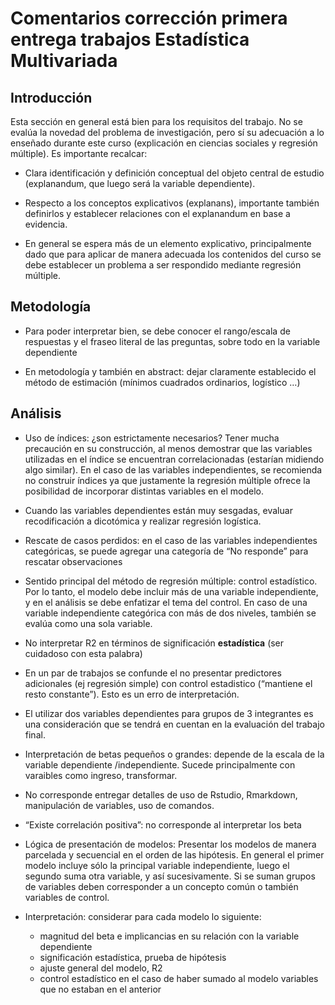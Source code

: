 # Comentarios corrección primera entrega trabajos Estadística Multivariada

## Introducción

Esta sección en general está bien para los requisitos del trabajo. No se evalúa la novedad del problema de investigación, pero sí su adecuación a lo enseñado durante este curso (explicación en ciencias sociales y regresión múltiple). Es importante recalcar:

- Clara identificación y definición conceptual del objeto central de estudio (explanandum, que luego será la variable dependiente).

- Respecto a los conceptos explicativos (explanans), importante también definirlos y establecer relaciones con el explanandum en base a evidencia.

- En general se espera más de un elemento explicativo, principalmente dado que para aplicar de manera adecuada los contenidos del curso se debe establecer un problema a ser respondido mediante regresión múltiple.

## Metodología

- Para poder interpretar bien, se debe conocer el rango/escala de respuestas y el fraseo literal de las preguntas, sobre todo en la variable dependiente

- En metodología y también en abstract: dejar claramente establecido el método de estimación (mínimos cuadrados ordinarios, logístico ...)

## Análisis

- Uso de índices: ¿son estrictamente necesarios? Tener mucha precaución en su construcción, al menos demostrar que las variables utilizadas en el índice se encuentran correlacionadas (estarían midiendo algo similar). En el caso de las variables independientes, se recomienda no construir índices ya que justamente la regresión múltiple ofrece la posibilidad de incorporar distintas variables en el modelo.

- Cuando las variables dependientes están muy sesgadas, evaluar recodificación a dicotómica y realizar regresión logística.

- Rescate de casos perdidos: en el caso de las variables independientes categóricas, se puede agregar una categoría de "No responde" para rescatar observaciones

- Sentido principal del método de regresión múltiple: control estadístico. Por lo tanto, el modelo debe incluir más de una variable independiente, y en el análisis se debe enfatizar el tema del control. En caso de una variable independiente categórica con más de dos niveles, también se evalúa como una sola variable.

- No interpretar R2 en términos de significación **estadística** (ser cuidadoso con esta palabra)

- En un par de trabajos se confunde el no presentar predictores adicionales (ej regresión simple) con control estadistico ("mantiene el resto constante"). Esto es un erro de interpretación.

- El utilizar dos variables dependientes para grupos de 3 integrantes es una consideración que se tendrá en cuentan en la evaluación del trabajo final.

- Interpretación de betas pequeños o grandes: depende de la escala de la variable dependiente /independiente. Sucede principalmente con varaibles como ingreso, transformar.

- No corresponde entregar detalles de uso de Rstudio, Rmarkdown, manipulación de variables, uso de comandos.

- "Existe correlación positiva": no corresponde al interpretar los beta

- Lógica de presentación de modelos: Presentar los modelos de manera parcelada y secuencial en el orden de las hipótesis. En general el primer modelo incluye sólo la principal variable independiente, luego el segundo suma otra variable, y así sucesivamente. Si se suman grupos de variables deben corresponder a un concepto común o también variables de control.

- Interpretación: considerar para cada modelo lo siguiente:
  - magnitud del beta e implicancias en su relación con la variable dependiente
  - significación estadística, prueba de hipótesis
  - ajuste general del modelo, R2
  - control estadístico en el caso de haber sumado al modelo variables que no estaban en el anterior
  
  
